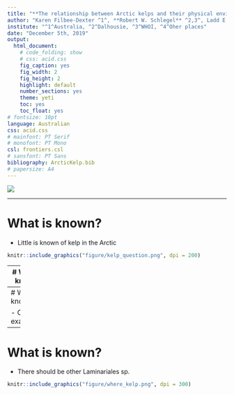 ```yaml
---
title: "**The relationship between Arctic kelps and their physical environment**"
author: "Karen Filbee-Dexter ^1^, **Robert W. Schlegel** ^2,3^, Ladd E. Johnson^4^, CJ Mundy^5^, Kathleen MacGregor^6^, Philippe Archambault^7^"
institute: "^1^Australia, ^2^Dalhousie, ^3^WHOI, ^4^Oher places"
date: "December 5th, 2019"
output:
  html_document:
    # code_folding: show
    # css: acid.css
    fig_caption: yes
    fig_width: 2
    fig_height: 2
    highlight: default    
    number_sections: yes
    theme: yeti
    toc: yes
    toc_float: yes
# fontsize: 10pt
language: Australian
css: acid.css
# mainfont: PT Serif  
# monofont: PT Mono
csl: frontiers.csl
# sansfont: PT Sans
bibliography: ArcticKelp.bib
# papersize: A4
---
```


![](photo/alaria_1.jpg)

***

# What is known? {.tabset}

- Little is known of kelp in the Arctic

```r
knitr::include_graphics("figure/kelp_question.png", dpi = 200)
```

---
# What is known?

- Trading in Alaria along Baffin Island coast

```r
knitr::include_graphics("figure/alaria_trading.png", dpi = 300)
```

---
# What is known?

- Other examples?

---
# What is known?

- There should be other Laminariales sp.

```r
knitr::include_graphics("figure/where_kelp.png", dpi = 300)
```
